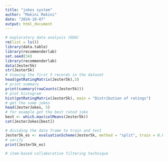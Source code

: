 ```yaml
---
title: "jokes system"
author: "Makini Makini"
date: "2024-10-07"
output: html_document
---
```


```r
# exploratory data analysis (EDA)
rm(list = ls())
library(data.table)
library(recommenderlab)
set.seed(34)
library(recommenderlab)
data(Jester5k)
str(Jester5k)
# Viewing the first 5 records in the dataset 
head(getRatingMatrix(Jester5k),5)
# print summary
print(summary(rowCounts(Jester5k)))
# plot histogram
hist(getRatingMatrix(Jester5k), main = "Distribution of ratings")
# get the some jokes
head(JesterJokes, 5)
# for example get the best rated joke
best <- which.max(colMeans(Jester5k))
cat(JesterJokes[best])
```

```r
# dividing the data frame to train and test
Jester5k_es <- evaluationScheme(Jester5k, method = "split", train = 0.8, given = 20, goodRating = 0) 
# verify 
print(Jester5k_es)
```

```r
# item-based collaborative filtering technique

```

